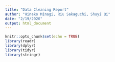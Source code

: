 ```yaml
---
title: "Data Cleaning Report"
author: "Hinako Minagi, Riu Sakaguchi, Shuyi Qi"
date: "2/19/2020"
output: html_document 
---
```


```r
knitr::opts_chunk$set(echo = TRUE)
library(readr)
library(dplyr)
library(tidyr)
library(stringr)
```

